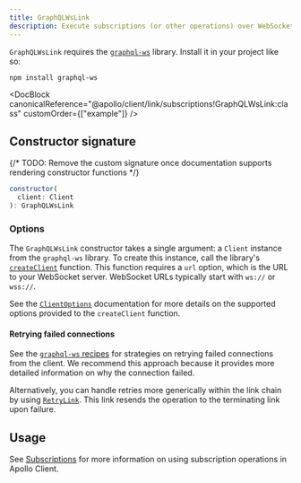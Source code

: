 ```yaml
---
title: GraphQLWsLink
description: Execute subscriptions (or other operations) over WebSocket with the graphql-ws library
---
```


<DocBlock canonicalReference="@apollo/client/link/subscriptions!GraphQLWsLink:class" />

`GraphQLWsLink` requires the [`graphql-ws`](https://www.npmjs.com/package/graphql-ws) library. Install it in your project like so:

```shell
npm install graphql-ws
```

<DocBlock
  canonicalReference="@apollo/client/link/subscriptions!GraphQLWsLink:class"
  customOrder={["example"]}
/>

## Constructor signature

{/* TODO: Remove the custom signature once documentation supports rendering constructor functions */}

```js
constructor(
  client: Client
): GraphQLWsLink
```

### Options

The `GraphQLWsLink` constructor takes a single argument: a `Client` instance from the `graphql-ws` library. To create this instance, call the library's [`createClient`](https://the-guild.dev/graphql/ws/docs/client/functions/createClient) function. This function requires a `url` option, which is the URL to your WebSocket server. WebSocket URLs typically start with `ws://` or `wss://`.

See the [`ClientOptions`](https://the-guild.dev/graphql/ws/docs/client/interfaces/ClientOptions) documentation for more details on the supported options provided to the `createClient` function.

#### Retrying failed connections

See the [`graphql-ws` recipes](https://the-guild.dev/graphql/ws/recipes) for strategies on retrying failed connections from the client. We recommend this approach because it provides more detailed information on why the connection failed.

Alternatively, you can handle retries more generically within the link chain by using [`RetryLink`](./apollo-link-retry). This link resends the operation to the terminating link upon failure.

## Usage

See [Subscriptions](../../data/subscriptions/) for more information on using subscription operations in Apollo Client.
